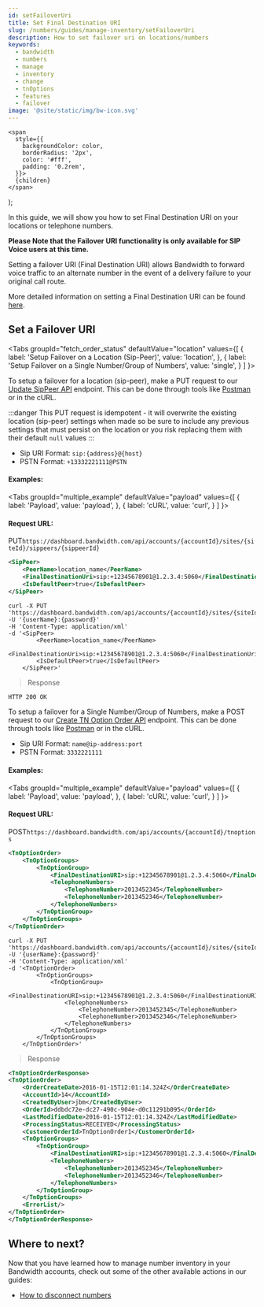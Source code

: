 ```yaml
---
id: setFailoverUri
title: Set Final Destination URI
slug: /numbers/guides/manage-inventory/setFailoverUri
description: How to set failover uri on locations/numbers
keywords:
  - bandwidth
  - numbers
  - manage
  - inventory
  - change
  - tnOptions
  - features
  - failover
image: '@site/static/img/bw-icon.svg'
---
```




    <span
      style={{
        backgroundColor: color,
        borderRadius: '2px',
        color: '#fff',
        padding: '0.2rem',
      }}>
      {children}
    </span>
  );

In this guide, we will show you how to set Final Destination URI on your locations or telephone numbers.

**Please Note that the Failover URI functionality is only available for SIP Voice users at this time.**

Setting a failover URI (Final Destination URI) allows Bandwidth to forward voice traffic to an alternate number in the event of a delivery failure to your original call route.

More detailed information on setting a Final Destination URI can be found [here](https://www.bandwidth.com/blog/establishing-automatic-failover-for-routing-calls-in-case-of-failure-final-destination-uri/).

## Set a Failover URI

<Tabs
groupId="fetch_order_status"
defaultValue="location"
values={[
{ label: 'Setup Failover on a Location (Sip-Peer)', value: 'location', },
{ label: 'Setup Failover on a Single Number/Group of Numbers', value: 'single', }
]
}>
<TabItem value="location">

To setup a failover for a location (sip-peer), make a <Highlight color="#9a59c5">PUT</Highlight> request to our [Update SipPeer API](/apis/numbers#tag/accounts/operation/UpdateSipPeer) endpoint.
This can be done through tools like [Postman](https://github.com/Bandwidth/postman) or in the cURL.

:::danger
This PUT request is idempotent - it will overwrite the existing location (sip-peer) settings when made so be sure to include any previous settings that must persist on the location or you risk replacing them with their default `null` values
:::

* Sip URI Format: `sip:{address}@{host}`
* PSTN Format: `+13332221111@PSTN`

#### Examples:

<Tabs
groupId="multiple_example"
defaultValue="payload"
values={[
    { label: 'Payload', value: 'payload', },
    { label: 'cURL', value: 'curl', }
]
}>

<TabItem value="payload">

#### Request URL:
<p><Highlight color="#9a59c5">PUT</Highlight><code>https://dashboard.bandwidth.com/api/accounts/{accountId}/sites/{siteId}/sippeers/{sippeerId}</code></p>

```xml
<SipPeer>
    <PeerName>location_name</PeerName>
    <FinalDestinationUri>sip:+12345678901@1.2.3.4:5060</FinalDestinationUri>
    <IsDefaultPeer>true</IsDefaultPeer>
</SipPeer>
```
</TabItem>

<TabItem value="curl">

```curl
curl -X PUT 'https://dashboard.bandwidth.com/api/accounts/{accountId}/sites/{siteId}/sippeers/{sippeerId}/tns/{tn}'
-U '{userName}:{password}'
-H 'Content-Type: application/xml'
-d '<SipPeer>
        <PeerName>location_name</PeerName>
        <FinalDestinationUri>sip:+12345678901@1.2.3.4:5060</FinalDestinationUri>
        <IsDefaultPeer>true</IsDefaultPeer>
    </SipPeer>'
```

</TabItem>

</Tabs>

> Response

```xml
HTTP 200 OK
```
</TabItem>

<TabItem value="single">

To setup a failover for a Single Number/Group of Numbers, make a <Highlight color="#079CEE">POST</Highlight> request to our [Create TN Option Order API](/apis/numbers#tag/accounts/operation/CreateTnOptionOrder) endpoint.
This can be done through tools like [Postman](https://github.com/Bandwidth/postman) or in the cURL.

* Sip URI Format: `name@ip-address:port`
* PSTN Format: `3332221111`

#### Examples:

<Tabs
groupId="multiple_example"
defaultValue="payload"
values={[
    { label: 'Payload', value: 'payload', },
    { label: 'cURL', value: 'curl', }
]
}>

<TabItem value="payload">

#### Request URL:
<p><Highlight color="#079CEE">POST</Highlight><code>https://dashboard.bandwidth.com/api/accounts/{accountId}/tnoptions</code></p>

```xml
<TnOptionOrder>
    <TnOptionGroups>
        <TnOptionGroup>
            <FinalDestinationURI>sip:+12345678901@1.2.3.4:5060</FinalDestinationURI>
            <TelephoneNumbers>
                <TelephoneNumber>2013452345</TelephoneNumber>
                <TelephoneNumber>2013452346</TelephoneNumber>
            </TelephoneNumbers>
        </TnOptionGroup>
    </TnOptionGroups>
</TnOptionOrder>
```
</TabItem>

<TabItem value="curl">

```curl
curl -X PUT 'https://dashboard.bandwidth.com/api/accounts/{accountId}/sites/{siteId}/sippeers/{sippeerId}/tns/{tn}'
-U '{userName}:{password}'
-H 'Content-Type: application/xml'
-d '<TnOptionOrder>
        <TnOptionGroups>
            <TnOptionGroup>
                <FinalDestinationURI>sip:+12345678901@1.2.3.4:5060</FinalDestinationURI>
                <TelephoneNumbers>
                    <TelephoneNumber>2013452345</TelephoneNumber>
                    <TelephoneNumber>2013452346</TelephoneNumber>
                </TelephoneNumbers>
            </TnOptionGroup>
        </TnOptionGroups>
    </TnOptionOrder>'
```

</TabItem>

</Tabs>

> Response

```xml
<TnOptionOrderResponse>
<TnOptionOrder>
    <OrderCreateDate>2016-01-15T12:01:14.324Z</OrderCreateDate>
    <AccountId>14</AccountId>
    <CreatedByUser>jbm</CreatedByUser>
    <OrderId>ddbdc72e-dc27-490c-904e-d0c11291b095</OrderId>
    <LastModifiedDate>2016-01-15T12:01:14.324Z</LastModifiedDate>
    <ProcessingStatus>RECEIVED</ProcessingStatus>
    <CustomerOrderId>TnOptionOrder1</CustomerOrderId>
    <TnOptionGroups>
        <TnOptionGroup>
            <FinalDestinationURI>sip:+12345678901@1.2.3.4:5060</FinalDestinationURI>
            <TelephoneNumbers>
                <TelephoneNumber>2013452345</TelephoneNumber>
                <TelephoneNumber>2013452346</TelephoneNumber>
            </TelephoneNumbers>
        </TnOptionGroup>
    </TnOptionGroups>
    <ErrorList/>
</TnOptionOrder>
</TnOptionOrderResponse>
```

</TabItem>
</Tabs>

## Where to next?
Now that you have learned how to manage number inventory in your Bandwidth accounts, check out some of the other available actions in our guides:
- [How to disconnect numbers](/docs/numbers/guides/disconnectNumbers)